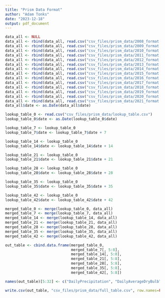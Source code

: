 ```yaml
---
title: "Prism Data Format"
author: "Adam Tonks"
date: "2023-12-18"
output: pdf_document
---
```


```r
data_all <- NULL
data_all <- rbind(data_all, read.csv("csv_files/prism_data/2008_format.csv"))
data_all <- rbind(data_all, read.csv("csv_files/prism_data/2009_format.csv"))
data_all <- rbind(data_all, read.csv("csv_files/prism_data/2010_format.csv"))
data_all <- rbind(data_all, read.csv("csv_files/prism_data/2011_format.csv"))
data_all <- rbind(data_all, read.csv("csv_files/prism_data/2012_format.csv"))
data_all <- rbind(data_all, read.csv("csv_files/prism_data/2013_format.csv"))
data_all <- rbind(data_all, read.csv("csv_files/prism_data/2014_format.csv"))
data_all <- rbind(data_all, read.csv("csv_files/prism_data/2015_format.csv"))
data_all <- rbind(data_all, read.csv("csv_files/prism_data/2016_format.csv"))
data_all <- rbind(data_all, read.csv("csv_files/prism_data/2017_format.csv"))
data_all <- rbind(data_all, read.csv("csv_files/prism_data/2018_format.csv"))
data_all <- rbind(data_all, read.csv("csv_files/prism_data/2019_format.csv"))
data_all <- rbind(data_all, read.csv("csv_files/prism_data/2020_format.csv"))
data_all <- rbind(data_all, read.csv("csv_files/prism_data/2021_format.csv"))
data_all$date <- as.Date(data_all$date)
```


```r
lookup_table_0 <- read.csv("csv_files/prism_data/lookup_table.csv")
lookup_table_0$date <- as.Date(lookup_table_0$date)

lookup_table_7 <- lookup_table_0
lookup_table_7$date <- lookup_table_7$date + 7

lookup_table_14 <- lookup_table_0
lookup_table_14$date <- lookup_table_14$date + 14

lookup_table_21 <- lookup_table_0
lookup_table_21$date <- lookup_table_21$date + 21

lookup_table_28 <- lookup_table_0
lookup_table_28$date <- lookup_table_28$date + 28

lookup_table_35 <- lookup_table_0
lookup_table_35$date <- lookup_table_35$date + 35

lookup_table_42 <- lookup_table_0
lookup_table_42$date <- lookup_table_42$date + 42
```

```r
merged_table_0 <- merge(lookup_table_0, data_all)
merged_table_7 <- merge(lookup_table_7, data_all)
merged_table_14 <- merge(lookup_table_14, data_all)
merged_table_21 <- merge(lookup_table_21, data_all)
merged_table_28 <- merge(lookup_table_28, data_all)
merged_table_35 <- merge(lookup_table_35, data_all)
merged_table_42 <- merge(lookup_table_42, data_all)
```

```r
out_table <- cbind.data.frame(merged_table_0,
                              merged_table_7[, 5:8],
                              merged_table_14[, 5:8],
                              merged_table_21[, 5:8],
                              merged_table_28[, 5:8],
                              merged_table_35[, 5:8],
                              merged_table_42[, 5:8])
```

```r
names(out_table)[5:32] <- c("DailyPrecipitation", "DailyAverageDryBulbTemperature", "DailyCoolingDegreeDays", "DailyHeatingDegreeDays", "DailyPrecipitation7", "DailyAverageDryBulbTemperature7", "DailyCoolingDegreeDays7", "DailyHeatingDegreeDays7", "DailyPrecipitation14", "DailyAverageDryBulbTemperature14", "DailyCoolingDegreeDays14", "DailyHeatingDegreeDays14", "DailyPrecipitation21", "DailyAverageDryBulbTemperature21", "DailyCoolingDegreeDays21", "DailyHeatingDegreeDays21", "DailyPrecipitation28", "DailyAverageDryBulbTemperature28", "DailyCoolingDegreeDays28", "DailyHeatingDegreeDays28", "DailyPrecipitation35", "DailyAverageDryBulbTemperature35", "DailyCoolingDegreeDays35", "DailyHeatingDegreeDays35", "DailyPrecipitation42", "DailyAverageDryBulbTemperature42", "DailyCoolingDegreeDays42", "DailyHeatingDegreeDays42")
```

```r
write.csv(out_table, "csv_files/prism_data/full_table.csv", row.names=FALSE)
```


